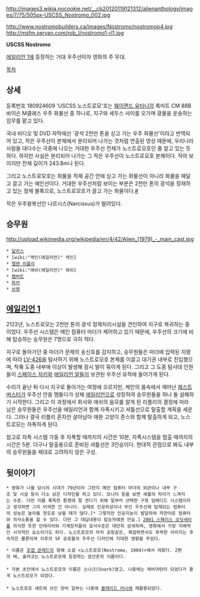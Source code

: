 http://images3.wikia.nocookie.net/__cb20120119121312/alienanthology/images/7/75/505px-USCSS_Nostromo_002.jpg

http://www.nostromobuilders.ca/images/Nostromo/nostromop4.jpg
http://msfm.seryan.com/rob_l/nostromo1-rl1.jpg

'''USCSS Nostromo'''

[[에일리언 1]]에 등장하는 거대 우주선이자 영화의 주 무대. 

[[목차]]

== 상세 ==
등록번호 180924609 'USCSS 노스트로모'호는 [[웨이랜드 유타니]]의 록마트 CM 88B 바이슨 M클래스 우주 화물선 중 하나로, 지구와 세두스 사이를 오가며 광물을 운송하는 임무를 맡고 있다. 

국내 비디오 및 DVD 자막에선 '광석 2천만 톤을 싣고 가는 우주 화물선'이라고 번역되어 있고, 작은 우주선이 본체에서 분리되어 나가는 것처럼 연출된 영상 때문에, 우리나라 사람들 대다수는 극중에 나오는 거대한 우주선 전체가 노스트로모호인 줄 알고 있는 듯하다. 하지만 사실은 분리되어 나가는 그 작은 우주선이 노스트로모호 본체이다. 작아 보이지만 전체 길이가 243.8m나 된다.

그리고 노스트로모호는 화물을 적재 공간 안에 싣고 가는 화물선이 아니라 화물을 매달고 끌고 가는 예인선이다. 거대한 우주선처럼 보이는 부분은 2천만 톤의 광석을 정재하고 있는 정제 블록으로, 노스트로모호가 끌고 가는 화물이다.[http://blog.naver.com/beamknight/30127897714 #]

작은 우주왕복선인 나르시스(Narcissus)가 딸려있다.
== 승무원 ==
http://upload.wikimedia.org/wikipedia/en/4/42/Alien_(1979)_-_main_cast.jpg

 * [[달라스]]
 * [wiki:"케인(에일리언)" 케인] 
 * [[엘렌 리플리]]
 * [wiki:"애쉬(에일리언)" 애쉬] 
 * [[램버트]] 
 * [[파커]] 
 * [[브렛]]

== [[에일리언 1]] ==
2122년, 노스트로모는 2천만 톤의 광석 정제처리시설을 견인하여 지구로 복귀하는 중이었다. 우주선 시스템은 메인 컴퓨터 마더가 제어하고 있기 때문에, 우주선의 크기에 비해 탑승하는 승무원은 7명으로 극히 적다. 

지구로 돌아가던 중 마더가 문제의 송신호를 감지하고, 승무원들은 마더에 입력된 지령에 따라 [[LV-426]]을 탐사하기 위해 노스트로모호 본체를 이끌고 대기권 내부로 진입했으며, 착륙 도중 내부에 이상이 발생해 잠시 발이 묶이게 된다. 그리고 그 도중 탐사대 인원들이 [[스페이스 자키]]와 [[에일리언 알]]들이 보관된 우주선 유적에 들어가게 된다.

수리가 끝난 뒤 다시 지구로 돌아가는 여정에 오르지만, 케인의 몸속에서 깨어난 [[체스트 버스터]]가 우주선 안을 맴돌다가 성체 [[에일리언]]으로 성장하여 승무원들을 하나 둘 살해하기 시작한다. 그리고 이 과정에서 회사와 애쉬의 음모를 알게 된 리플리의 결정에 따라 남은 승무원들은 우주선을 에일리언과 함께 자폭시키고 셔틀선으로 탈출할 계획을 세운다. 그러나 결국 리플리 혼자만 살아남아 애완 고양이 존스와 함께 탈출하게 되고, 노스트로모는 자폭하게 된다.

참고로 자폭 시스템 가동 후 자폭할 때까지의 시간은 10분, 자폭시스템을 멈출 때까지의 시간은 5분. 더구나 탈출용으로 준비된 셔틀선은 3인승이다. 현대적 관점으로 봐도 내부의 승무원들을 제대로 고려하지 않은 구성. 

== 뒷이야기 ==
 * 영화가 나올 당시의 시대가 79년이라 그런지 메인 컴퓨터 마더의 외관이나 내부 구조 및 시설 등이 다소 낡은 디자인을 하고 있다. 모니터 등을 보면 세월의 차이가 느껴지는 수준. 다만 이를 혹독한 환경에 잘 견디기 위해 일부러 선택한 구형 임베디드 시스템이라고 생각하면 그리 어색한 건 아니다. 실제로 인공위성이나 무인 우주선에 탑재되는 컴퓨터의 성능은 놀라울 정도로 낮을 때가 많다.[* 그렇지만 인공지능이 발달하여 자연어로 컴퓨터와 의사소통을 할 수 있다. 다만 그 대답내용이 탑승자에겐 안습.] [[2001 스페이스 오딧세이]]를 의식한 듯한 인테리어와 기계장치들의 묘사수준은 대단히 섬세하며, 영화에서 가장 지배적인 시각적인 요소이기도 하다. 노스트로모의 마치 공장같은, 복잡하면서도 투박한 이미지는 후속작은 물론이며 이후의 SF 공포물의 우주선 디자인에 지대한 영향을 주었다.

 * 이름은 [[조셉 콘래드]]의 항해 소설 <노스트로모(Nostromo, 1904)>에서 따왔다. 2편의 배, 술라코는 노스트로모에 등장하는 광산촌의 이름이다.
 
 * 각본 초안에서 노스트로모의 이름은 스나크(Snark)였고, 나중에는 레비아탄이 되었다가 결국 노스트로모가 되었다.
 
 * 노스트로모 세트에 쓰인 장비 일부는 나중에 [[블레이드 러너]]에 재활용되었다.
